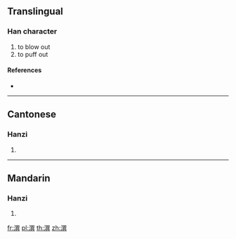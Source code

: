 {{character info/new}}
{{also|噀}}
==Translingual==

===Han character===
{{Han char|rn=85|rad=水|as=12|sn=15|four=37181|canj=ERUC}}

# to blow out
# to puff out

====References====
* {{Han ref|kx=0649.170|dkj=18248|dj=1059.110|hdz=31750.010|uh=6F60|ud=28512|bh=BCF2|bd=48370}}

----

==Cantonese==

===Hanzi===
{{yue-hanzi|jyut=|y=seun3}}

# {{defn|lang=yue|sort=水12}}

----

==Mandarin==

===Hanzi===
{{cmn-hanzi|pin=[[xuàn]] ([[xuan4]])|wg=hsüan<sup>4</sup>}}

# {{defn|lang=cmn|sort=水12}}

[[fr:潠]]
[[pl:潠]]
[[th:潠]]
[[zh:潠]]